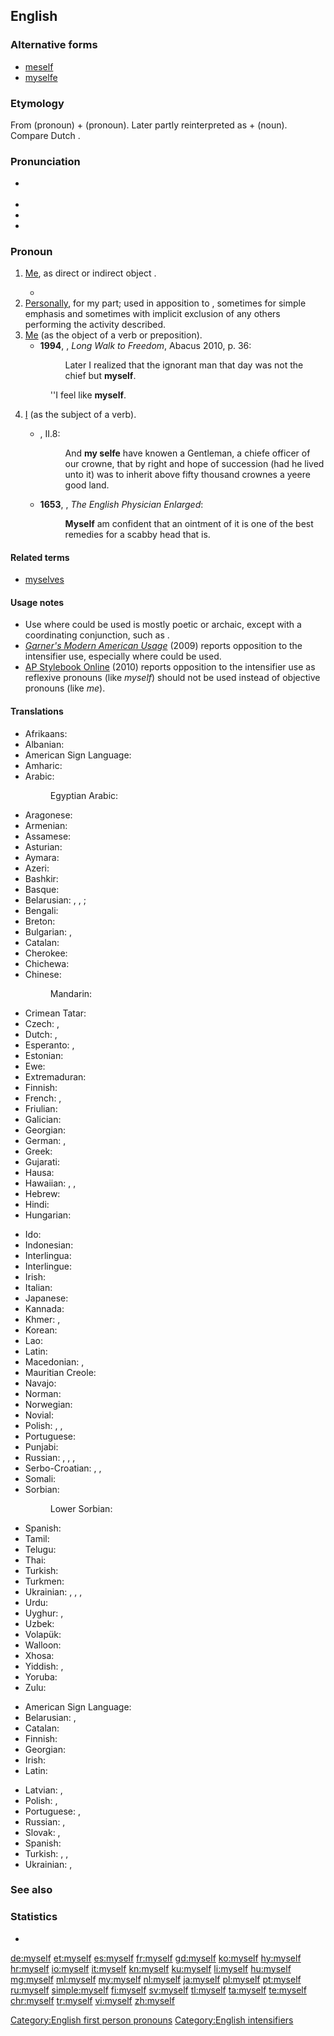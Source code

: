 ==English==

===Alternative forms===
* [[meself]] {{qualifier|non-standard}}
* [[myselfe]] {{qualifier|obsolete}}

===Etymology===
From {{m|en|me}} (pronoun) + {{m|en|self}} (pronoun). Later partly reinterpreted as {{m|en|my}} + {{m|en|self}} (noun). Compare Dutch {{m|nl|mijzelf||myself}}.

===Pronunciation===
* {{a|UK}} {{IPA|/maɪˈsɛlf/|lang=en}}
* {{audio|en-us-myself.ogg|Audio (US)|lang=en}}
* {{rhymes|ɛlf|lang=en}}
* {{hyphenation|my|self|lang=en}}

===Pronoun===
{{en-pron|reflexive case of|I}}

# {{label|en|reflexive}} [[me|Me]], as direct or indirect object {{non-gloss definition|the speaker as the object of a verb or preposition, when the speaker is also the subject}}. {{defdate|from 9th c.}}
#: {{ux|en|I taught '''myself'''.}}
#* {{quote-book|year=1913|author={{w|Joseph C. Lincoln}}
|title=[http://openlibrary.org/works/OL5535161W Mr. Pratt's Patients]|chapter=1
|passage=Thinks I to '''myself''', &ldquo;Sol, you're run off your course again. This is a rich man's summer &lsquo;cottage&rsquo; and if you don't look out there's likely to be some nice, lively dog taking an interest in your underpinning.&rdquo;}}
# [[personally|Personally]], for my part; used in apposition to {{m|en|I}}, sometimes for simple emphasis and sometimes with implicit exclusion of any others performing the activity described. {{defdate|from 10th c.}}
# [[me|Me]] (as the object of a verb or preposition). {{defdate|from 10th c.}}
#* '''1994''', {{w|Nelson Mandela}}, ''Long Walk to Freedom'', Abacus 2010, p. 36:
#*: Later I realized that the ignorant man that day was not the chief but '''myself'''.
#: ''I feel like '''myself'''.
# {{label|en|archaic}} [[I]] (as the subject of a verb). {{defdate|from 14th c.}}
#* {{RQ:Flr Mntgn Essays}}, II.8:
#*: And '''my selfe''' have knowen a Gentleman, a chiefe officer of our crowne, that by right and hope of succession (had he lived unto it) was to inherit above fifty thousand crownes a yeere good land{{nb...}}.
#* '''1653''', {{w|Nicholas Culpeper}}, ''The English Physician Enlarged'':
#*: '''Myself''' am confident that an ointment of it is one of the best remedies for a scabby head that is.

====Related terms====
* [[myselves]]

====Usage notes====
* Use where {{m|en|I}} could be used is mostly poetic or archaic, except with a coordinating conjunction, such as {{m|en|and}}.
* ''[[w:Garner's Modern American Usage|Garner's Modern American Usage]]'' (2009) reports opposition to the intensifier use, especially where {{m|en|I}} could be used.
* [http://www.apstylebook.com/ AP Stylebook Online] (2010) reports opposition to the intensifier use as reflexive pronouns (like ''myself'') should not be used instead of objective pronouns (like ''me'').

====Translations====
{{trans-top|me, reflexive case of ''I''}}
* Afrikaans: {{t|af|myself}}
* Albanian: {{t-needed|sq}}
* American Sign Language: {{t|ase|1^o-f@Sternum-FingerBack}}
* Amharic: {{t-needed|am}}
* Arabic: {{t|ar|نَفْسِي}}
*: Egyptian Arabic: {{t|arz|نفسي|tr=nafsi|sc=Arab}}
* Aragonese: {{t-needed|an}}
* Armenian: {{t+|hy|ինձ}}
* Assamese: {{t-needed|as}}
* Asturian: {{t+|ast|me}}
* Aymara: {{t-needed|ay}}
* Azeri: {{t|az|özüm}}
* Bashkir: {{t-needed|ba}}
* Basque: {{t-needed|eu}}
* Belarusian: {{t|be|сябе́}} {{qualifier|accusative, genitive}}, {{t|be|сябе|alt=сабе́}} {{qualifier|dative, locative}}, {{t|be|сябе|alt=сабо́й}} {{qualifier|instrumental}}; {{t|be|-цца}} {{qualifier|verb ending}}
* Bengali: {{t-needed|bn}}
* Breton: {{t-needed|br}}
* Bulgarian: {{t|bg|се́бе си}}, {{t+|bg|се}}
* Catalan: {{t|ca|em}}
* Cherokee: {{t|chr|ᎠᏋᏌ|tr=aquvsa|sc=Cher}}
* Chichewa: {{t-needed|ny}}
* Chinese:
*: Mandarin: {{t+|cmn|自己|tr=zìjǐ|sc=Hani}}
* Crimean Tatar: {{t|crh|özüm}}
* Czech: {{t+|cs|se}}, {{t+|cs|sebe}}
* Dutch: {{t+|nl|mijzelf}}, {{t+|nl|mezelf}}
* Esperanto: {{t+|eo|mi}}, {{t+|eo|min}}
* Estonian: {{t+|et|ise}}
* Ewe: {{t-needed|ee}}
* Extremaduran: {{t-needed|ext}}
* Finnish: {{t+|fi|itseni}}
* French: {{t+|fr|me}}, {{t+|fr|moi-même}}
* Friulian: {{t-needed|fur}}
* Galician: {{t-needed|gl}}
* Georgian: {{t|ka|ჩემ თავს}}
* German: {{qualifier|accusative}} {{t+|de|mich}}, {{qualifier|dative}} {{t+|de|mir}}
* Greek: {{t|el|ο εαυτός μου}}
* Gujarati: {{t-needed|gu}}
* Hausa: {{t-needed|ha}}
* Hawaiian: {{t|haw|ʻo wau nō}}, {{t|haw|ʻo wau ponoʻī}}, {{t|haw|ʻo wau iho nō}}
* Hebrew: {{t|he|עצם|alt=עצמי|tr=atsmí}}
* Hindi: {{t-needed|hi}}
* Hungarian: {{t+|hu|magam}}
{{trans-mid}}
* Ido: {{t|io|me ipsa}}
* Indonesian: {{t-needed|id}}
* Interlingua: {{t-needed|ia}}
* Interlingue: {{t-needed|ie}}
* Irish: {{t|ga|mé féin}}
* Italian: {{t+|it|mi}}
* Japanese: {{t+|ja|自分|sc=Jpan|tr=じぶん, jibun}}
* Kannada: {{t-needed|kn}}
* Khmer: {{t|km|ខ្លួនខ្ញុំ|tr=kluən knyom|sc=Khmr}}, {{t|km|ខ្លួនឯង|tr=kluən ae ngɔɔ|sc=Khmr}}
* Korean: {{t+|ko|자신|sc=Kore}}
* Lao: {{t|lo|ຕົນເອງ|tr=ton-'eeng|sc=Laoo}}
* Latin: {{t|la|egomet}}
* Macedonian: {{t|mk|себе|sc=Cyrl}}, {{t|mk|се|sc=Cyrl}}
* Mauritian Creole: {{t|mfe|momem}}
* Navajo: {{t|nv|tʼáá shíhí}}
* Norman: {{t|nrf|mé-mesme}} {{qualifier|Guernsey}}
* Norwegian: {{t|no|meg selv}}
* Novial: {{t|nov|me}}
* Polish: {{t+|pl|siebie}}, {{t+|pl|sobie}}, {{t+|pl|się}}
* Portuguese: {{t+|pt|me}}
* Punjabi: {{t-needed|pa}}
* Russian: {{t+|ru|себя́}} {{qualifier|accusative, genitive}}, {{t+|ru|себе́}} {{qualifier|dative, prepositional}}, {{t+|ru|собо́й}} {{qualifier|instrumental}}, {{t+|ru|-ся}} {{qualifier|with verbs}}
* Serbo-Croatian: {{t|sh|sebe}}, {{t|sh|se}}, {{t|sh|sam sebe}}
* Somali: {{t-needed|so}}
* Sorbian:
*: Lower Sorbian: {{t|dsb|se}}
* Spanish: {{t+|es|me}}
* Tamil: {{t-needed|ta}}
* Telugu: {{t-needed|te}}
* Thai: {{t|th|ตนเอง|tr=dton ayng|sc=Thai}}
* Turkish: {{t+|tr|kendim}}
* Turkmen: {{t-needed|tk}}
* Ukrainian: {{t|uk|себе́}} {{qualifier|accusative, genitive}}, {{t|uk|собі́}} {{qualifier|dative}}, {{t|uk|собо́ю}} {{qualifier|instrumental}}, {{t|uk|-ся}} {{qualifier|with verbs}}
* Urdu: {{t-needed|ur}}
* Uyghur: {{t|ug|ئۆزۈم|sc=ug-Arab}}, {{t+|ug|مەن|sc=ug-Arab}}
* Uzbek: {{t-needed|uz}}
* Volapük: {{t-needed|vo}}
* Walloon: {{t-needed|wa}}
* Xhosa: {{t-needed|xh}}
* Yiddish: {{t|yi|מיך}} {{qualifier|accusative}}, {{t|yi|מיר}} {{qualifier|dative}}
* Yoruba: {{t-needed|yo}}
* Zulu: {{t-needed|zu}}
{{trans-bottom}}

{{trans-top|in apposition with I; personally}}
* American Sign Language: {{t|ase|A@Chest-RadialBack Contact}}
* Belarusian: {{t|be|[[я]] [[сам]]|m}}, {{t|be|[[я]] [[сам|сама́]]|f}}
* Catalan: {{t|ca|mateix}}
* Finnish: {{t|fi|minä itse}}
* Georgian: {{t|ka|მე თვითონ}}
* Irish: {{t|ga|mé féin}}
* Latin: {{t|la|egomet}}
{{trans-mid}}
* Latvian: {{t|lv|[[es]] [[pats]]|m}}, {{t|lv|es pati|f}}
* Polish: {{t+|pl|sam|m}}, {{t+|pl|sama|f}}
* Portuguese: {{t|pt|[[eu]] [[mesmo]]|m}}, {{t|pt|[[eu]] [[mesma]]|f}}
* Russian: {{t|ru|[[я]] [[сам]]|m}}, {{t|ru|[[я]] [[сам|сама́]]|f}}
* Slovak: {{t|sk|ja sám|m}}, {{t|sk|ja sama|f}}
* Spanish: {{t+|es|mismo|alt=(yo) mismo}}
* Turkish: {{t+|tr|kendim}}, {{t|tr|tek başıma}}, {{t+|tr|şahsen}}
* Ukrainian: {{t|uk|[[я]] [[сам]]|m}}, {{t|uk|[[я]] [[сам|сама́]]|f}}
{{trans-bottom}}

===See also===
{{English personal pronouns}}

===Statistics===
* {{rank|certain|sent|keep|271|myself|morning|money|door}}

[[Category:English first person pronouns]]
[[Category:English intensifiers]]

[[de:myself]]
[[et:myself]]
[[es:myself]]
[[fr:myself]]
[[gd:myself]]
[[ko:myself]]
[[hy:myself]]
[[hr:myself]]
[[io:myself]]
[[it:myself]]
[[kn:myself]]
[[ku:myself]]
[[li:myself]]
[[hu:myself]]
[[mg:myself]]
[[ml:myself]]
[[my:myself]]
[[nl:myself]]
[[ja:myself]]
[[pl:myself]]
[[pt:myself]]
[[ru:myself]]
[[simple:myself]]
[[fi:myself]]
[[sv:myself]]
[[tl:myself]]
[[ta:myself]]
[[te:myself]]
[[chr:myself]]
[[tr:myself]]
[[vi:myself]]
[[zh:myself]]